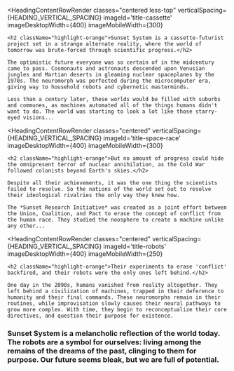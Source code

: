---
---


<HeadingContentRowRender 
    classes="centered less-top" 
    verticalSpacing={HEADING_VERTICAL_SPACING} 
    imageId='title-cassette' 
    imageDesktopWidth={400} 
    imageMobileWidth={300} 
>
    <h2 className="highlight-orange">Sunset System is a cassette-futurist project set in a strange alternate reality, where the world of tomorrow was brute-forced through scientific progress.</h2>
</HeadingContentRowRender>

    The optimistic future everyone was so certain of in the midcentury came to pass. Cosmonauts and astronauts descended upon Venusian jungles and Martian deserts in gleaming nuclear spaceplanes by the 1970s. The neuromorph was perfected during the microcomputer era, giving way to household robots and cybernetic masterminds.
    
    Less than a century later, these worlds would be filled with suburbs and communes, as machines automated all of the things humans didn't want to do. The world was starting to look a lot like those starry-eyed visions...

<HeadingContentRowRender 
    classes="centered" 
    verticalSpacing={HEADING_VERTICAL_SPACING} 
    imageId='title-space-race' 
    imageDesktopWidth={400} 
    imageMobileWidth={300} 
>
    <h2 className="highlight-orange">But no amount of progress could hide the omnipresent terror of nuclear annihilation, as the Cold War followed colonists beyond Earth's skies.</h2>
</HeadingContentRowRender>

    Despite all their achievements, it was the one thing the scientists failed to resolve. So the nations of the world set out to resolve their ideological rivalries the only way they knew how.
    
    The *Sunset Research Initiative* was created as a joint effort between the Union, Coalition, and Pact to erase the concept of conflict from the human race. They studied the noosphere to create a machine unlike any other...

<HeadingContentRowRender 
    classes="centered" 
    verticalSpacing={HEADING_VERTICAL_SPACING} 
    imageId='title-robots' 
    imageDesktopWidth={400} 
    imageMobileWidth={250} 
>
    <h2 className="highlight-orange">Their experiments to erase 'conflict' backfired, and their robots were the only ones left behind.</h2>
</HeadingContentRowRender>
    
    One day in the 2090s, humans vanished from reality altogether. They left behind a civilization of machines, trapped in their deference to humanity and their final commands. These neuromorphs remain in their routines, while improvisation slowly causes their neural pathways to grow more complex. With time, they begin to reconceptualize their core directives, and question their purpose for existence.

<HeadingContentRow classes="centered" verticalSpacing={HEADING_VERTICAL_SPACING} client:only="react">
<h3 className="highlight-aqua">Sunset System is a melancholic reflection of the world today. The robots are a symbol for ourselves: living among the remains of the dreams of the past, clinging to them for purpose. Our future seems bleak, but we are full of potential.</h3>
</HeadingContentRow>
